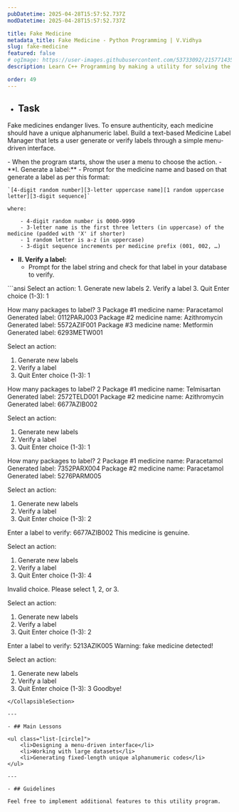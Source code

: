 ```yaml
---
pubDatetime: 2025-04-28T15:57:52.737Z
modDatetime: 2025-04-28T15:57:52.737Z

title: Fake Medicine
metadata_title: Fake Medicine - Python Programming | V.Vidhya
slug: fake-medicine
featured: false
# ogImage: https://user-images.githubusercontent.com/53733092/215771435-25408246-2309-4f8b-a781-1f3d93bdf0ec.png
description: Learn C++ Programming by making a utility for solving the fake medicine issue.

order: 49
---
```



- ## Task

Fake medicines endanger lives. To ensure authenticity, each medicine should have a unique alphanumeric label. 
Build a text-based Medicine Label Manager that lets a user generate or verify labels through a simple menu-driven interface.

<CollapsibleSection title="Instructions">
- When the program starts, show the user a menu to choose the action.
- **I. Generate a label:**
    - Prompt for the medicine name and based on that generate a label as per this format:

    `[4-digit random number][3-letter uppercase name][1 random uppercase letter][3-digit sequence]`
    
    where:

        - 4-digit random number is 0000-9999
        - 3-letter name is the first three letters (in uppercase) of the medicine (padded with 'X' if shorter)
        - 1 random letter is a-z (in uppercase)
        - 3-digit sequence increments per medicine prefix (001, 002, …)
- **II. Verify a label:**
    - Prompt for the label string and check for that label in your database to verify.
</CollapsibleSection>

<div class="w-full my-2"></div>

<CollapsibleSection title="Expected Output">
```ansi
Select an action:
1. Generate new labels
2. Verify a label
3. Quit
Enter choice (1-3): 1

How many packages to label? 3
Package #1 medicine name: Paracetamol
Generated label: 0112PARJ003
Package #2 medicine name: Azithromycin
Generated label: 5572AZIF001
Package #3 medicine name: Metformin
Generated label: 6293METW001

Select an action:
1. Generate new labels
2. Verify a label
3. Quit
Enter choice (1-3): 1

How many packages to label? 2
Package #1 medicine name: Telmisartan
Generated label: 2572TELD001
Package #2 medicine name: Azithromycin
Generated label: 6677AZIB002

Select an action:
1. Generate new labels
2. Verify a label
3. Quit
Enter choice (1-3): 1

How many packages to label? 2
Package #1 medicine name: Paracetamol
Generated label: 7352PARX004
Package #2 medicine name: Paracetamol
Generated label: 5276PARM005

Select an action:
1. Generate new labels
2. Verify a label
3. Quit
Enter choice (1-3): 2

Enter a label to verify: 6677AZIB002
This medicine is genuine.

Select an action:
1. Generate new labels
2. Verify a label
3. Quit
Enter choice (1-3): 4       

Invalid choice. Please select 1, 2, or 3.

Select an action:
1. Generate new labels
2. Verify a label
3. Quit
Enter choice (1-3): 2

Enter a label to verify: 5213AZIK005
Warning: fake medicine detected!

Select an action:
1. Generate new labels
2. Verify a label
3. Quit
Enter choice (1-3): 3
Goodbye!
```
</CollapsibleSection>

---

- ## Main Lessons

<ul class="list-[circle]">
    <li>Designing a menu-driven interface</li>
    <li>Working with large datasets</li>
    <li>Generating fixed-length unique alphanumeric codes</li>
</ul>

---

- ## Guidelines

Feel free to implement additional features to this utility program.
